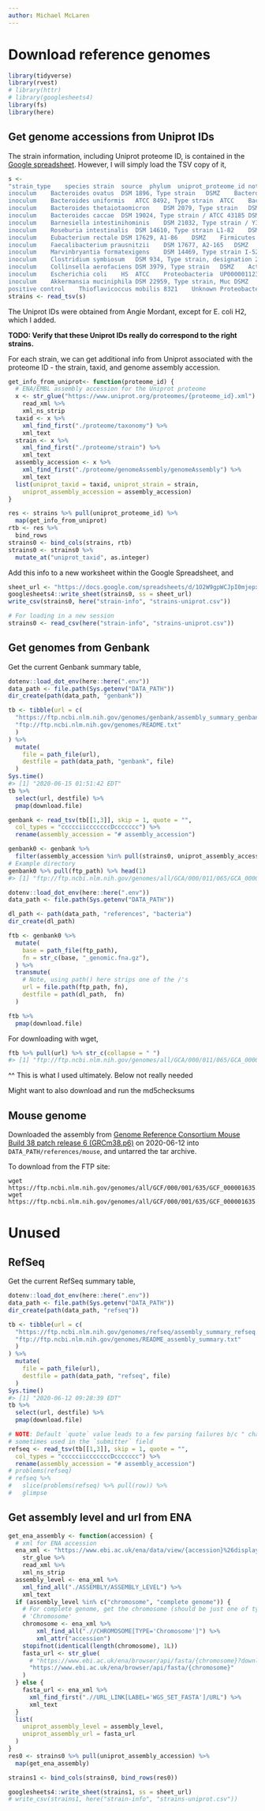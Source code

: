 ```yaml
---
author: Michael McLaren
---
```


# Download reference genomes

```r
library(tidyverse)
library(rvest)
# library(httr)
# library(googlesheets4)
library(fs)
library(here)
```

## Get genome accessions from Uniprot IDs

The strain information, including Uniprot proteome ID, is contained in the 
[Google spreadsheet](https://docs.google.com/spreadsheets/d/1O2W9gpWCJpI0mjepx5iy-rEUZbQRQoQjnr1DQoEdxcU).
However, I will simply load the TSV copy of it,
```r
s <- 
"strain_type	species	strain	source	phylum	uniprot_proteome_id	notes
inoculum	Bacteroides ovatus	DSM 1896, Type strain	DSMZ	Bacteroidetes	UP000005475	
inoculum	Bacteroides uniformis	ATCC 8492, Type strain 	ATCC	Bacteroidetes	UP000004110	
inoculum	Bacteroides thetaiotaomicron	DSM 2079, Type strain	DSMZ	Bacteroidetes	UP000001414	
inoculum	Bacteroides caccae	DSM 19024, Type strain / ATCC 43185	DSMZ	Bacteroidetes	UP000003325	
inoculum	Barnesiella intestinihominis	DSM 21032, Type strain / YIT 11860 / JCM 15079	DSMZ	Bacteroidetes	UP000006044	
inoculum	Roseburia intestinalis	DSM 14610, Type strain L1-82	DSMZ	Firmicutes	UP000004828	
inoculum	Eubacterium rectale	DSM 17629, A1-86	DSMZ	Firmicutes	UP000007057	Genus TBD; synonym Agathobacter rectalis
inoculum	Faecalibacterium prausnitzii	DSM 17677, A2-165	DSMZ	Firmicutes	UP000004619	
inoculum	Marvinbryantia formatexigens	DSM 14469, Type strain I-52	DSMZ	Firmicutes	UP000005561	
inoculum	Clostridium symbiosum	DSM 934, Type strain, designation 2	DSMZ	Firmicutes	UP000002970	Genus TBD
inoculum	Collinsella aerofaciens	DSM 3979, Type strain	DSMZ	Actinobacteria	UP000002979	
inoculum	Escherichia coli 	HS	ATCC	Proteobacteria	UP000001123	
inoculum	Akkermansia muciniphila	DSM 22959, Type strain, Muc	DSMZ	Verrucomicrobia	UP000001031	
positive control	Thioflavicoccus mobilis	8321	Unknown	Proteobacteria	UP000010816	"
strains <- read_tsv(s)
```
The Uniprot IDs were obtained from Angie Mordant, except for E. coli H2, which I added.

**TODO: Verify that these Uniprot IDs really do correspond to the right strains.**

For each strain, we can get additional info from Uniprot associated with the
proteome ID - the strain, taxid, and genome assembly accession.

```r
get_info_from_uniprot<- function(proteome_id) {
  # ENA/EMBL assembly accession for the Uniprot proteome
  x <- str_glue("https://www.uniprot.org/proteomes/{proteome_id}.xml") %>%
    read_xml %>%
    xml_ns_strip
  taxid <- x %>%
    xml_find_first("./proteome/taxonomy") %>%
    xml_text
  strain <- x %>%
    xml_find_first("./proteome/strain") %>%
    xml_text
  assembly_accession <- x %>%
    xml_find_first("./proteome/genomeAssembly/genomeAssembly") %>%
    xml_text
  list(uniprot_taxid = taxid, uniprot_strain = strain,
    uniprot_assembly_accession = assembly_accession)
}

res <- strains %>% pull(uniprot_proteome_id) %>%
  map(get_info_from_uniprot)
rtb <- res %>%
  bind_rows
strains0 <- bind_cols(strains, rtb)
strains0 <- strains0 %>%
  mutate_at("uniprot_taxid", as.integer)
```

Add this info to a new worksheet within the Google Spreadsheet, and 
```r
sheet_url <- "https://docs.google.com/spreadsheets/d/1O2W9gpWCJpI0mjepx5iy-rEUZbQRQoQjnr1DQoEdxcU"
googlesheets4::write_sheet(strains0, ss = sheet_url)
write_csv(strains0, here("strain-info", "strains-uniprot.csv"))
```

```r
# For loading in a new session
strains0 <- read_csv(here("strain-info", "strains-uniprot.csv"))
```

## Get genomes from Genbank

Get the current Genbank summary table,
```r
dotenv::load_dot_env(here::here(".env"))
data_path <- file.path(Sys.getenv("DATA_PATH"))
dir_create(path(data_path, "genbank"))

tb <- tibble(url = c(
  "https://ftp.ncbi.nlm.nih.gov/genomes/genbank/assembly_summary_genbank.txt",
  "ftp://ftp.ncbi.nlm.nih.gov/genomes/README.txt"
  )
) %>%
  mutate(
    file = path_file(url),
    destfile = path(data_path, "genbank", file)
  )
Sys.time()
#> [1] "2020-06-15 01:51:42 EDT"
tb %>%
  select(url, destfile) %>%
  pmap(download.file)
```

```r
genbank <- read_tsv(tb[[1,3]], skip = 1, quote = "",
  col_types = "ccccciicccccccDccccccc") %>%
  rename(assembly_accession = "# assembly_accession")
```

```r
genbank0 <- genbank %>%
  filter(assembly_accession %in% pull(strains0, uniprot_assembly_accession))
# Example directory
genbank0 %>% pull(ftp_path) %>% head(1)
#> [1] "ftp://ftp.ncbi.nlm.nih.gov/genomes/all/GCA/000/011/065/GCA_000011065.1_ASM1106v1"
```

```r
dotenv::load_dot_env(here::here(".env"))
data_path <- file.path(Sys.getenv("DATA_PATH"))

dl_path <- path(data_path, "references", "bacteria")
dir_create(dl_path)

ftb <- genbank0 %>%
  mutate(
    base = path_file(ftp_path),
    fn = str_c(base, "_genomic.fna.gz"),
  ) %>%
  transmute(
    # Note, using path() here strips one of the /'s
    url = file.path(ftp_path, fn),
    destfile = path(dl_path,  fn)
  )

ftb %>%
  pmap(download.file)
```

For downloading with wget,
```r
ftb %>% pull(url) %>% str_c(collapse = " ")
#> [1] "ftp://ftp.ncbi.nlm.nih.gov/genomes/all/GCA/000/011/065/GCA_000011065.1_ASM1106v1/GCA_000011065.1_ASM1106v1_genomic.fna.gz ftp://ftp.ncbi.nlm.nih.gov/genomes/all/GCA/000/017/765/GCA_000017765.1_ASM1776v1/GCA_000017765.1_ASM1776v1_genomic.fna.gz ftp://ftp.ncbi.nlm.nih.gov/genomes/all/GCA/000/020/225/GCA_000020225.1_ASM2022v1/GCA_000020225.1_ASM2022v1_genomic.fna.gz ftp://ftp.ncbi.nlm.nih.gov/genomes/all/GCA/000/154/125/GCA_000154125.1_ASM15412v1/GCA_000154125.1_ASM15412v1_genomic.fna.gz ftp://ftp.ncbi.nlm.nih.gov/genomes/all/GCA/000/154/205/GCA_000154205.1_ASM15420v1/GCA_000154205.1_ASM15420v1_genomic.fna.gz ftp://ftp.ncbi.nlm.nih.gov/genomes/all/GCA/000/156/535/GCA_000156535.1_ASM15653v1/GCA_000156535.1_ASM15653v1_genomic.fna.gz ftp://ftp.ncbi.nlm.nih.gov/genomes/all/GCA/000/162/015/GCA_000162015.1_ASM16201v1/GCA_000162015.1_ASM16201v1_genomic.fna.gz ftp://ftp.ncbi.nlm.nih.gov/genomes/all/GCA/000/169/015/GCA_000169015.1_ASM16901v1/GCA_000169015.1_ASM16901v1_genomic.fna.gz ftp://ftp.ncbi.nlm.nih.gov/genomes/all/GCA/000/169/035/GCA_000169035.1_ASM16903v1/GCA_000169035.1_ASM16903v1_genomic.fna.gz ftp://ftp.ncbi.nlm.nih.gov/genomes/all/GCA/000/173/815/GCA_000173815.1_ASM17381v1/GCA_000173815.1_ASM17381v1_genomic.fna.gz ftp://ftp.ncbi.nlm.nih.gov/genomes/all/GCA/000/189/595/GCA_000189595.1_Clos_symb_WAL_14163_V1/GCA_000189595.1_Clos_symb_WAL_14163_V1_genomic.fna.gz ftp://ftp.ncbi.nlm.nih.gov/genomes/all/GCA/000/209/935/GCA_000209935.1_ASM20993v1/GCA_000209935.1_ASM20993v1_genomic.fna.gz ftp://ftp.ncbi.nlm.nih.gov/genomes/all/GCA/000/296/465/GCA_000296465.1_Barn_inte_YIT_11860_V1/GCA_000296465.1_Barn_inte_YIT_11860_V1_genomic.fna.gz ftp://ftp.ncbi.nlm.nih.gov/genomes/all/GCA/000/327/045/GCA_000327045.1_ASM32704v1/GCA_000327045.1_ASM32704v1_genomic.fna.gz"
```

^^ This is what I used ultimately. Below not really needed

Might want to also download and run the md5checksums 


## Mouse genome

Downloaded the assembly from
[Genome Reference Consortium Mouse Build 38 patch release 6 (GRCm38.p6)](https://www.ncbi.nlm.nih.gov/assembly/GCF_000001635.26)
on 2020-06-12 into `DATA_PATH/references/mouse`, and untarred the tar archive.

To download from the FTP site:
```
wget https://ftp.ncbi.nlm.nih.gov/genomes/all/GCF/000/001/635/GCF_000001635.26_GRCm38.p6/GCF_000001635.26_GRCm38.p6_genomic.fna.gz
wget https://ftp.ncbi.nlm.nih.gov/genomes/all/GCF/000/001/635/GCF_000001635.26_GRCm38.p6/md5checksums.txt
```

# Unused

## RefSeq

Get the current RefSeq summary table,
```r
dotenv::load_dot_env(here::here(".env"))
data_path <- file.path(Sys.getenv("DATA_PATH"))
dir_create(path(data_path, "refseq"))

tb <- tibble(url = c(
  "https://ftp.ncbi.nlm.nih.gov/genomes/refseq/assembly_summary_refseq.txt",
  "ftp://ftp.ncbi.nlm.nih.gov/genomes/README_assembly_summary.txt"
  )
) %>%
  mutate(
    file = path_file(url),
    destfile = path(data_path, "refseq", file)
  )
Sys.time()
#> [1] "2020-06-12 09:28:39 EDT"
tb %>%
  select(url, destfile) %>%
  pmap(download.file)
```


```r
# NOTE: Default `quote` value leads to a few parsing failures b/c " chars are
# sometimes used in the `submitter` field
refseq <- read_tsv(tb[[1,3]], skip = 1, quote = "",
  col_types = "ccccciicccccccDccccccc") %>%
  rename(assembly_accession = "# assembly_accession")
# problems(refseq)
# refseq %>%
#   slice(problems(refseq) %>% pull(row)) %>%
#   glimpse
```

## Get assembly level and url from ENA

```r
get_ena_assembly <- function(accession) {
  # xml for ENA accession
  ena_xml <- "https://www.ebi.ac.uk/ena/data/view/{accession}%26display%3Dxml" %>%
    str_glue %>%
    read_xml %>%
    xml_ns_strip
  assembly_level <- ena_xml %>%
    xml_find_all("./ASSEMBLY/ASSEMBLY_LEVEL") %>%
    xml_text
  if (assembly_level %in% c("chromosome", "complete genome")) {
    # For complete genome, get the chromosome (should be just one of type
    # 'Chromosome'
    chromosome <- ena_xml %>%
        xml_find_all(".//CHROMOSOME[TYPE='Chromosome']") %>%
        xml_attr("accession")
    stopifnot(identical(length(chromosome), 1L))
    fasta_url <- str_glue(
      # "https://www.ebi.ac.uk/ena/browser/api/fasta/{chromosome}?download=true"
      "https://www.ebi.ac.uk/ena/browser/api/fasta/{chromosome}"
    )
  } else {
    fasta_url <- ena_xml %>%
      xml_find_first(".//URL_LINK[LABEL='WGS_SET_FASTA']/URL") %>%
      xml_text
  }
  list(
    uniprot_assembly_level = assembly_level, 
    uniprot_assembly_url = fasta_url
  )
}
res0 <- strains0 %>% pull(uniprot_assembly_accession) %>%
  map(get_ena_assembly)

strains1 <- bind_cols(strains0, bind_rows(res0))

googlesheets4::write_sheet(strains1, ss = sheet_url)
# write_csv(strains1, here("strain-info", "strains-uniprot.csv"))
```
